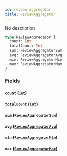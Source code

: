 ```yaml
---
id: review-aggregator
title: ReviewAggregator
---
```


No description

```graphql
type ReviewAggregator {
  count: Int
  totalCount: Int
  sum: ReviewAggregatorSum
  avg: ReviewAggregatorAvg
  min: ReviewAggregatorMin
  max: ReviewAggregatorMax
}
```

### Fields

#### `count` ([`Int`](/v1/scalars/int))

#### `totalCount` ([`Int`](/v1/scalars/int))

#### `sum` ([`ReviewAggregatorSum`](/v1/objects/review-aggregator-sum))

#### `avg` ([`ReviewAggregatorAvg`](/v1/objects/review-aggregator-avg))

#### `min` ([`ReviewAggregatorMin`](/v1/objects/review-aggregator-min))

#### `max` ([`ReviewAggregatorMax`](/v1/objects/review-aggregator-max))
